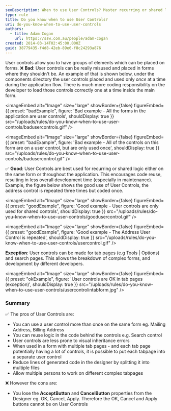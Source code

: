 ```yaml
---
seoDescription: When to use User Controls? Master recurring or shared logic and promote code reuse with these reusable UI elements.
type: rule
title: Do you know when to use User Controls?
uri: do-you-know-when-to-use-user-controls
authors:
  - title: Adam Cogan
    url: https://ssw.com.au/people/adam-cogan
created: 2014-03-14T02:45:00.000Z
guid: 38779435-f4d8-42eb-89e6-f8c24293a876
---
```


User controls allow you to have groups of elements which can be placed on forms.
❌ **Bad**: User controls can be really misused and placed in forms where they shouldn't be. An example of that is shown below, under the components directory the user controls placed and used only _once_ at a time during the application flow. There is much more coding responsibility on the developer to load those controls correctly one at a time inside the main form.

<imageEmbed
  alt="Image"
  size="large"
  showBorder={false}
  figureEmbed={{
    preset: "badExample",
    figure: 'Bad example - All the forms in the application are user controls',
    shouldDisplay: true
  }}
  src="/uploads/rules/do-you-know-when-to-use-user-controls/badusercontrols.gif"
/>

<imageEmbed
  alt="Image"
  size="large"
  showBorder={false}
  figureEmbed={{
    preset: "badExample",
    figure: 'Bad example - All of the controls on this form are on a user control, but are only used once',
    shouldDisplay: true
  }}
  src="/uploads/rules/do-you-know-when-to-use-user-controls/badusercontrol.gif"
/>

✅ **Good**: User Controls are best used for recurring or shared logic either on the same form or throughout the application. This encourages code reuse, resulting in less overall development time (especially in maintenance). Example, the figure below shows the good use of User Controls, the address control is repeated three times but coded once.

<imageEmbed
  alt="Image"
  size="large"
  showBorder={false}
  figureEmbed={{
    preset: "goodExample",
    figure: 'Good example - User controls are only used for shared controls',
    shouldDisplay: true
  }}
  src="/uploads/rules/do-you-know-when-to-use-user-controls/goodusercontrol.gif"
/>

<imageEmbed
  alt="Image"
  size="large"
  showBorder={false}
  figureEmbed={{
    preset: "goodExample",
    figure: 'Good example - The Address User Control is repeated',
    shouldDisplay: true
  }}
  src="/uploads/rules/do-you-know-when-to-use-user-controls/usercontrol.gif"
/>

**Exception**: User controls can be made for tab pages (e.g Tools | Options) and search pages. This allows the breakdown of complex forms, and development by different developers.

<imageEmbed
  alt="Image"
  size="large"
  showBorder={false}
  figureEmbed={{
    preset: "okExample",
    figure: 'User controls are OK in tab pages (exception)',
    shouldDisplay: true
  }}
  src="/uploads/rules/do-you-know-when-to-use-user-controls/usercontrolintabform.jpg"
/>

### Summary

✅ The pros of User Controls are:

- You can use a user control more than once on the same form eg. Mailing Address, Billing Address
- You can reuse logic in the code behind the controls e.g. Search control
- User controls are less prone to visual inheritance errors
- When used in a form with multiple tab pages - and each tab page potentially having a lot of controls, it is possible to put each tabpage into a separate user control
- Reduce lines of generated code in the designer by splitting it into multiple files
- Allow multiple persons to work on different complex tabpages

❌ However the cons are:

- You lose the **AcceptButton** and **CancelButton** properties from the Designer eg. OK, Cancel, Apply. Therefore the OK, Cancel and Apply buttons cannot be on User Controls